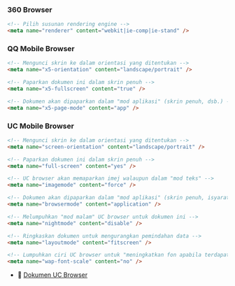 
### 360 Browser

```html
<!-- Pilih susunan rendering engine -->
<meta name="renderer" content="webkit|ie-comp|ie-stand" />
```

### QQ Mobile Browser

```html
<!-- Mengunci skrin ke dalam orientasi yang ditentukan -->
<meta name="x5-orientation" content="landscape/portrait" />

<!-- Paparkan dokumen ini dalam skrin penuh -->
<meta name="x5-fullscreen" content="true" />

<!-- Dokumen akan dipaparkan dalam "mod aplikasi" (skrin penuh, dsb.) -->
<meta name="x5-page-mode" content="app" />
```

### UC Mobile Browser

```html
<!-- Mengunci skrin ke dalam orientasi yang ditentukan -->
<meta name="screen-orientation" content="landscape/portrait" />

<!-- Paparkan dokumen ini dalam skrin penuh -->
<meta name="full-screen" content="yes" />

<!-- UC browser akan memaparkan imej walaupun dalam "mod teks" -->
<meta name="imagemode" content="force" />

<!-- Dokumen akan dipaparkan dalam "mod aplikasi" (skrin penuh, isyarat melarang, dsb.) -->
<meta name="browsermode" content="application" />

<!-- Melumpuhkan "mod malam" UC browser untuk dokumen ini -->
<meta name="nightmode" content="disable" />

<!-- Ringkaskan dokumen untuk mengurangkan pemindahan data -->
<meta name="layoutmode" content="fitscreen" />

<!-- Lumpuhkan ciri UC browser untuk "meningkatkan fon apabila terdapat banyak perkataan dalam dokumen ini" -->
<meta name="wap-font-scale" content="no" />
```

- 📖 [Dokumen UC Browser](https://www.uc.cn/download/UCBrowser_U3_API.doc)